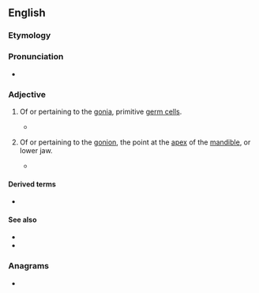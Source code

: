 ==English==

===Etymology===
{{suffix|gonion|al|lang=en}}

===Pronunciation===
* {{IPA|ˈɡoʊni.əl|lang=en}}

===Adjective===
{{en-adj|-}}

# {{lb|en|cytology}} Of or pertaining to the [[gonia]], primitive [[germ cell]]s.
#* {{quote-text|year=1932|author=Tso-hin Cheng|title=The Germ Cell History of Rana Cantabrigensis Baird|page=558|url=http://books.google.com/books?id=7Pg4AAAAMAAJ],|passage="When found, the expelled elements may be '''gonial''' cells or oocytes, normal or rarely degenerating."}}
# {{lb|en|anatomy|dentistry}} Of or pertaining to the [[gonion]], the point at the [[apex]] of the [[mandible]], or lower jaw.
#* {{quote-text|year=1925|author=Sergeĭ Mikhaĭlovich Shirokogorov|title=Anthropology of Eastern China and Kwangtung Province|page=79|url=http://books.google.com/books?id=6HEggE3jEH4C]|passage="We have seen that the '''gonial''' diameter, being related to the head breadth, is higher among the northern groups and especially among Mongols."}}

====Derived terms====
* {{l|en|gonial angle}}

====See also====
* {{l|en|-gonial}}
* {{l|en|-gonic}}

===Anagrams===
* {{l|en|in goal}}